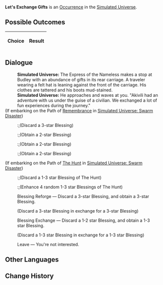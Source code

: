 {{Simulated Universe Event Infobox
|title         = Let's Exchange Gifts
|image         = Random Event Trade.png
|type          =
|domains_su    = Occurrence
|domains_ext   = Occurrence
|domains_swarm = 
|domains_gng   = 
|requirements  =
|prev          = 
|next          = 
|indexRewards  =
|characters    = 
}}
'''Let's Exchange Gifts''' is an [[Simulated Universe/Occurrence|Occurrence]] in the [[Simulated Universe]].

==Possible Outcomes==
{| class="article-table"
!Choice
!Result

|}

<!--
==Gameplay Notes==

-->
==Dialogue==
{{Dialogue Start}}
:'''Simulated Universe:''' The Express of the Nameless makes a stop at Budley with an abundance of gifts in its rear carriage. A traveler wearing a felt hat is leaning against the front of the carriage. His clothes are tattered and his boots mud-stained.
:'''Simulated Universe:''' He approaches and waves at you. "Akivili had an adventure with us under the guise of a civilian. We exchanged a lot of fun experiences during the journey."
;(If embarking on the Path of [[Simulated Universe/Paths#Remembrance|Remembrance]] in [[Simulated Universe: Swarm Disaster]])
:{{SU Special Dialogue|Remembrance|Exchange your memories.|Discard a 3-star Blessing and obtain three random 2-star Blessings.}}
::;(Discard a 3-star Blessing)
::;(Obtain a 2-star Blessing)
::;(Obtain a 2-star Blessing)
::;(Obtain a 2-star Blessing)
;(If embarking on the Path of [[Simulated Universe/Paths#The Hunt|The Hunt]] in [[Simulated Universe: Swarm Disaster]])
:{{SU Special Dialogue|The Hunt|Throw out your story! Then loot the "Fun Experiences" from the car.|Discard 1 Blessing of The Hunt and Enhance up to 4 random Blessing(s) of The Hunt.}}
::;(Discard a 1-3 star Blessing of The Hunt)
::;(Enhance 4 random 1-3 star Blessings of The Hunt)
:{{DIcon|Star}} Blessing Reforge &mdash; Discard a 3-star Blessing, and obtain a 3-star Blessing.
:;(Discard a 3-star Blessing in exchange for a 3-star Blessing)
:{{DIcon|Star}} Blessing Exchange &mdash; Discard a 1-2 star Blessing, and obtain a 1-3 star Blessing.
:;(Discard a 1-3 star Blessing in exchange for a 1-3 star Blessing)
:{{DIcon|Star}} Leave &mdash; You're not interested.
{{Dialogue End}}

==Other Languages==
{{Other Languages
|en    = Let's Exchange Gifts
|zhs   = 来交换礼物吧
|zht   = 來交換禮物吧
|ja    = プレゼントを交換しようよ
|ko    = 선물 교환하자
|es    = ¡Intercambiemos regalos!
|fr    = Échange de cadeaux
|ru    = Обмен подарками
|th    = มาแลกของขวัญกันเถอะ
|vi    = Đến Đổi Quà Nào
|de    = Gabentausch
|id    = Ayo Tukaran Hadiah
|pt    = Vamos Trocar Presentes
}}

==Change History==
{{Change History|1.0}}
